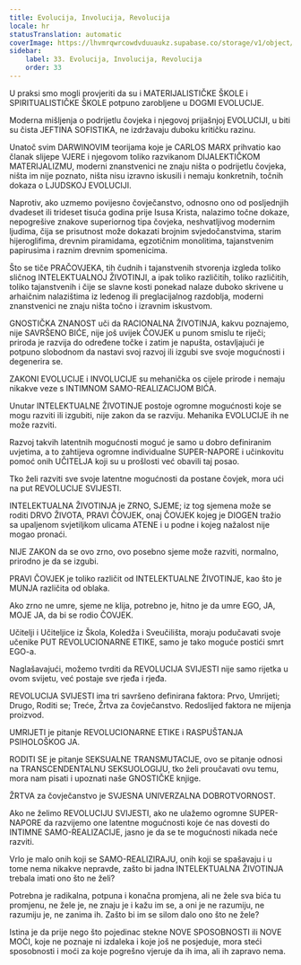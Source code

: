 ```yaml
---
title: Evolucija, Involucija, Revolucija
locale: hr
statusTranslation: automatic
coverImage: https://lhvmrqwrcowdvduuaukz.supabase.co/storage/v1/object/public/strapi-uploads/small_cover-educacion-fundamental.webp-2d51a7828a2b1309555be27f7e2a61a0.webp
sidebar:
    label: 33. Evolucija, Involucija, Revolucija
    order: 33
---
```

U praksi smo mogli provjeriti da su i MATERIJALISTIČKE ŠKOLE i SPIRITUALISTIČKE ŠKOLE potpuno zarobljene u DOGMI EVOLUCIJE.

Moderna mišljenja o podrijetlu čovjeka i njegovoj prijašnjoj EVOLUCIJI, u biti su čista JEFTINA SOFISTIKA, ne izdržavaju duboku kritičku razinu.

Unatoč svim DARWINOVIM teorijama koje je CARLOS MARX prihvatio kao članak slijepe VJERE i njegovom toliko razvikanom DIJALEKTIČKOM MATERIJALIZMU, moderni znanstvenici ne znaju ništa o podrijetlu čovjeka, ništa im nije poznato, ništa nisu izravno iskusili i nemaju konkretnih, točnih dokaza o LJUDSKOJ EVOLUCIJI.

Naprotiv, ako uzmemo povijesno čovječanstvo, odnosno ono od posljednjih dvadeset ili trideset tisuća godina prije Isusa Krista, nalazimo točne dokaze, nepogrešive znakove superiornog tipa čovjeka, neshvatljivog modernim ljudima, čija se prisutnost može dokazati brojnim svjedočanstvima, starim hijeroglifima, drevnim piramidama, egzotičnim monolitima, tajanstvenim papirusima i raznim drevnim spomenicima.

Što se tiče PRAČOVJEKA, tih čudnih i tajanstvenih stvorenja izgleda toliko sličnog INTELEKTUALNOJ ŽIVOTINJI, a ipak toliko različitih, toliko različitih, toliko tajanstvenih i čije se slavne kosti ponekad nalaze duboko skrivene u arhaičnim nalazištima iz ledenog ili preglacijalnog razdoblja, moderni znanstvenici ne znaju ništa točno i izravnim iskustvom.

GNOSTIČKA ZNANOST uči da RACIONALNA ŽIVOTINJA, kakvu poznajemo, nije SAVRŠENO BIĆE, nije još uvijek ČOVJEK u punom smislu te riječi; priroda je razvija do određene točke i zatim je napušta, ostavljajući je potpuno slobodnom da nastavi svoj razvoj ili izgubi sve svoje mogućnosti i degenerira se.

ZAKONI EVOLUCIJE i INVOLUCIJE su mehanička os cijele prirode i nemaju nikakve veze s INTIMNOM SAMO-REALIZACIJOM BIĆA.

Unutar INTELEKTUALNE ŽIVOTINJE postoje ogromne mogućnosti koje se mogu razviti ili izgubiti, nije zakon da se razviju. Mehanika EVOLUCIJE ih ne može razviti.

Razvoj takvih latentnih mogućnosti moguć je samo u dobro definiranim uvjetima, a to zahtijeva ogromne individualne SUPER-NAPORE i učinkovitu pomoć onih UČITELJA koji su u prošlosti već obavili taj posao.

Tko želi razviti sve svoje latentne mogućnosti da postane čovjek, mora ući na put REVOLUCIJE SVIJESTI.

INTELEKTUALNA ŽIVOTINJA je ZRNO, SJEME; iz tog sjemena može se roditi DRVO ŽIVOTA, PRAVI ČOVJEK, onaj ČOVJEK kojeg je DIOGEN tražio sa upaljenom svjetiljkom ulicama ATENE i u podne i kojeg nažalost nije mogao pronaći.

NIJE ZAKON da se ovo zrno, ovo posebno sjeme može razviti, normalno, prirodno je da se izgubi.

PRAVI ČOVJEK je toliko različit od INTELEKTUALNE ŽIVOTINJE, kao što je MUNJA različita od oblaka.

Ako zrno ne umre, sjeme ne klija, potrebno je, hitno je da umre EGO, JA, MOJE JA, da bi se rodio ČOVJEK.

Učitelji i Učiteljice iz Škola, Koledža i Sveučilišta, moraju podučavati svoje učenike PUT REVOLUCIONARNE ETIKE, samo je tako moguće postići smrt EGO-a.

Naglašavajući, možemo tvrditi da REVOLUCIJA SVIJESTI nije samo rijetka u ovom svijetu, već postaje sve rjeđa i rjeđa.

REVOLUCIJA SVIJESTI ima tri savršeno definirana faktora: Prvo, Umrijeti; Drugo, Roditi se; Treće, Žrtva za čovječanstvo. Redoslijed faktora ne mijenja proizvod.

UMRIJETI je pitanje REVOLUCIONARNE ETIKE i RASPUŠTANJA PSIHOLOŠKOG JA.

RODITI SE je pitanje SEKSUALNE TRANSMUTACIJE, ovo se pitanje odnosi na TRANSCENDENTALNU SEKSUOLOGIJU, tko želi proučavati ovu temu, mora nam pisati i upoznati naše GNOSTIČKE knjige.

ŽRTVA za čovječanstvo je SVJESNA UNIVERZALNA DOBROTVORNOST.

Ako ne želimo REVOLUCIJU SVIJESTI, ako ne ulažemo ogromne SUPER-NAPORE da razvijemo one latentne mogućnosti koje će nas dovesti do INTIMNE SAMO-REALIZACIJE, jasno je da se te mogućnosti nikada neće razviti.

Vrlo je malo onih koji se SAMO-REALIZIRAJU, onih koji se spašavaju i u tome nema nikakve nepravde, zašto bi jadna INTELEKTUALNA ŽIVOTINJA trebala imati ono što ne želi?

Potrebna je radikalna, potpuna i konačna promjena, ali ne žele sva bića tu promjenu, ne žele je, ne znaju je i kažu im se, a oni je ne razumiju, ne razumiju je, ne zanima ih. Zašto bi im se silom dalo ono što ne žele?

Istina je da prije nego što pojedinac stekne NOVE SPOSOBNOSTI ili NOVE MOĆI, koje ne poznaje ni izdaleka i koje još ne posjeduje, mora steći sposobnosti i moći za koje pogrešno vjeruje da ih ima, ali ih zapravo nema.


